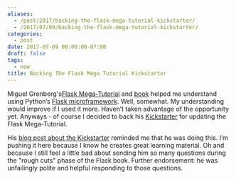 ```yaml
---
aliases:
  - /post/2017/backing-the-flask-mega-tutorial-kickstarter/
  - /2017/07/09/backing-the-flask-mega-tutorial-kickstarter/
categories:
  - post
date: 2017-07-09 00:00:00-07:00
draft: false
tags:
  - now
title: Backing The Flask Mega Tutorial Kickstarter
---
```


[Flask Mega-Tutorial]: https://blog.miguelgrinberg.com/post/the-flask-mega-tutorial-part-i-hello-world
[book]: https://flaskbook.com/
[Flask microframework]: http://flask.pocoo.org/
[Kickstarter]: https://www.kickstarter.com/projects/1124925856/the-new-and-improved-flask-mega-tutorial/

Miguel Grenberg's[Flask Mega-Tutorial][] and [book][] helped me understand using
Python’s [Flask microframework][]. Well, somewhat. My understanding would
improve if I used it more. Haven’t taken advantage of the opportunity yet.
Anyways - of course I decided to back his [Kickstarter][] for updating the Flask
Mega-Tutorial.

[blog post about the Kickstarter]: https://blog.miguelgrinberg.com/post/the-flask-mega-tutorial-kickstarter

His [blog post about the Kickstarter][] reminded me that he was doing this. I’m
pushing it here because I know he creates great learning material. Oh and
because I still feel a little bad about sending him so many questions during the
"rough cuts" phase of the Flask book. Further endorsement: he was unfailingly
polite and helpful responding to those questions.
